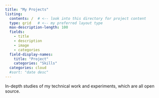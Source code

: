 ```yaml
---
title: "My Projects"
listing:
  contents: /  # <-- look into this directory for project content
  type: grid   # <-- my preferred layout type
  max-description-length: 100
  fields: 
    - title
    - description
    - image
    - categories
  field-display-names: 
    title: "Project"
    categories: "Skills"
  categories: cloud
  #sort: "date desc"
---
```


In-depth studies of my technical work and experiments, which are all open source.